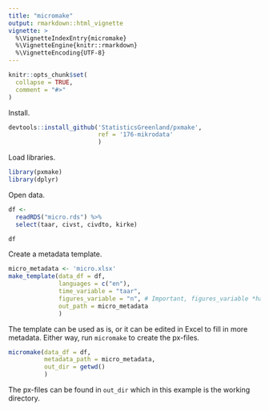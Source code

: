 ```yaml
---
title: "micromake"
output: rmarkdown::html_vignette
vignette: >
  %\VignetteIndexEntry{micromake}
  %\VignetteEngine{knitr::rmarkdown}
  %\VignetteEncoding{UTF-8}
---
```


```r
knitr::opts_chunk$set(
  collapse = TRUE,
  comment = "#>"
)
```

Install.
```r
devtools::install_github('StatisticsGreenland/pxmake',
                         ref = '176-mikrodata'
                         )
```

Load libraries.

```r
library(pxmake)
library(dplyr)
```

Open data.

```r
df <- 
  readRDS("micro.rds") %>% 
  select(taar, civst, civdto, kirke)

df
```

Create a metadata template.

```r
micro_metadata <- 'micro.xlsx' 
make_template(data_df = df, 
              languages = c("en"),
              time_variable = "taar",
              figures_variable = "n", # Important, figures_variable *has* to be "n"
              out_path = micro_metadata
              )
```

The template can be used as is, or it can be edited in Excel to fill in more metadata. Either way, run `micromake` to create the px-files.

```r
micromake(data_df = df, 
          metadata_path = micro_metadata,
          out_dir = getwd()
          )
```

The px-files can be found in `out_dir` which in this example is the working directory.
